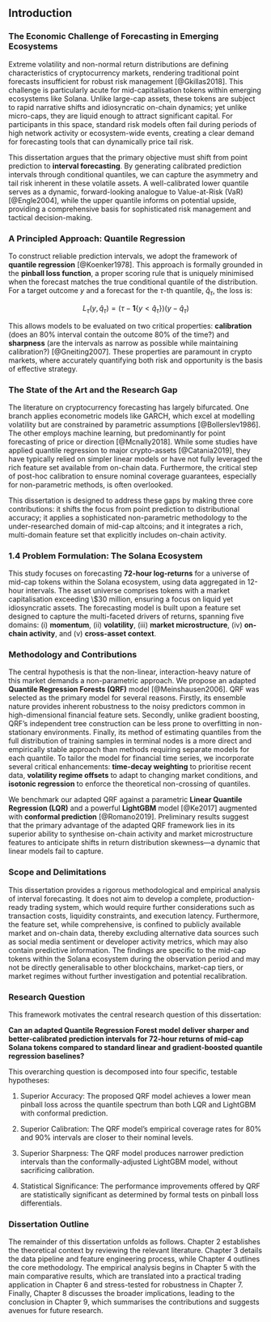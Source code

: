 ## **Introduction**

### **The Economic Challenge of Forecasting in Emerging Ecosystems**

Extreme volatility and non-normal return distributions are defining characteristics of cryptocurrency markets, rendering traditional point forecasts insufficient for robust risk management [@Gkillas2018]. This challenge is particularly acute for mid-capitalisation tokens within emerging ecosystems like Solana. Unlike large-cap assets, these tokens are subject to rapid narrative shifts and idiosyncratic on-chain dynamics; yet unlike micro-caps, they are liquid enough to attract significant capital. For participants in this space, standard risk models often fail during periods of high network activity or ecosystem-wide events, creating a clear demand for forecasting tools that can dynamically price tail risk.

This dissertation argues that the primary objective must shift from point prediction to **interval forecasting**. By generating calibrated prediction intervals through conditional quantiles, we can capture the asymmetry and tail risk inherent in these volatile assets. A well-calibrated lower quantile serves as a dynamic, forward-looking analogue to Value-at-Risk (VaR) [@Engle2004], while the upper quantile informs on potential upside, providing a comprehensive basis for sophisticated risk management and tactical decision-making.

### **A Principled Approach: Quantile Regression**

To construct reliable prediction intervals, we adopt the framework of **quantile regression** [@Koenker1978]. This approach is formally grounded in the **pinball loss function**, a proper scoring rule that is uniquely minimised when the forecast matches the true conditional quantile of the distribution. For a target outcome $y$ and a forecast for the $\tau$-th quantile, $\hat{q}_{\tau}$, the loss is:

$$L_{\tau}(y, \hat{q}_{\tau}) = (\tau - \mathbf{1}\{y < \hat{q}_{\tau}\})(y - \hat{q}_{\tau})$$

This allows models to be evaluated on two critical properties: **calibration** (does an 80% interval contain the outcome 80% of the time?) and **sharpness** (are the intervals as narrow as possible while maintaining calibration?) [@Gneiting2007]. These properties are paramount in crypto markets, where accurately quantifying both risk and opportunity is the basis of effective strategy.

### **The State of the Art and the Research Gap**

The literature on cryptocurrency forecasting has largely bifurcated. One branch applies econometric models like GARCH, which excel at modelling volatility but are constrained by parametric assumptions [@Bollerslev1986]. The other employs machine learning, but predominantly for point forecasting of price or direction [@Mcnally2018]. While some studies have applied quantile regression to major crypto-assets [@Catania2019], they have typically relied on simpler linear models or have not fully leveraged the rich feature set available from on-chain data. Furthermore, the critical step of post-hoc calibration to ensure nominal coverage guarantees, especially for non-parametric methods, is often overlooked.

This dissertation is designed to address these gaps by making three core contributions: it shifts the focus from point prediction to distributional accuracy; it applies a sophisticated non-parametric methodology to the under-researched domain of mid-cap altcoins; and it integrates a rich, multi-domain feature set that explicitly includes on-chain activity.

### **1.4 Problem Formulation: The Solana Ecosystem**

This study focuses on forecasting **72-hour log-returns** for a universe of mid-cap tokens within the Solana ecosystem, using data aggregated in 12-hour intervals. The asset universe comprises tokens with a market capitalisation exceeding \\$30 million, ensuring a focus on liquid yet idiosyncratic assets. The forecasting model is built upon a feature set designed to capture the multi-faceted drivers of returns, spanning five domains: (i) **momentum**, (ii) **volatility**, (iii) **market microstructure**, (iv) **on-chain activity**, and (v) **cross-asset context**.

### **Methodology and Contributions**

The central hypothesis is that the non-linear, interaction-heavy nature of this market demands a non-parametric approach. We propose an adapted **Quantile Regression Forests (QRF)** model [@Meinshausen2006]. QRF was selected as the primary model for several reasons. Firstly, its ensemble nature provides inherent robustness to the noisy predictors common in high-dimensional financial feature sets. Secondly, unlike gradient boosting, QRF's independent tree construction can be less prone to overfitting in non-stationary environments. Finally, its method of estimating quantiles from the full distribution of training samples in terminal nodes is a more direct and empirically stable approach than methods requiring separate models for each quantile. To tailor the model for financial time series, we incorporate several critical enhancements: **time-decay weighting** to prioritise recent data, **volatility regime offsets** to adapt to changing market conditions, and **isotonic regression** to enforce the theoretical non-crossing of quantiles.

We benchmark our adapted QRF against a parametric **Linear Quantile Regression (LQR)** and a powerful **LightGBM** model [@Ke2017] augmented with **conformal prediction** [@Romano2019]. Preliminary results suggest that the primary advantage of the adapted QRF framework lies in its superior ability to synthesise on-chain activity and market microstructure features to anticipate shifts in return distribution skewness—a dynamic that linear models fail to capture.

### **Scope and Delimitations**

This dissertation provides a rigorous methodological and empirical analysis of interval forecasting. It does not aim to develop a complete, production-ready trading system, which would require further considerations such as transaction costs, liquidity constraints, and execution latency. Furthermore, the feature set, while comprehensive, is confined to publicly available market and on-chain data, thereby excluding alternative data sources such as social media sentiment or developer activity metrics, which may also contain predictive information. The findings are specific to the mid-cap tokens within the Solana ecosystem during the observation period and may not be directly generalisable to other blockchains, market-cap tiers, or market regimes without further investigation and potential recalibration.

### **Research Question**

This framework motivates the central research question of this dissertation:

**Can an adapted Quantile Regression Forest model deliver sharper and better-calibrated prediction intervals for 72-hour returns of mid-cap Solana tokens compared to standard linear and gradient-boosted quantile regression baselines?**

This overarching question is decomposed into four specific, testable hypotheses:

1. Superior Accuracy: The proposed QRF model achieves a lower mean pinball loss across the quantile spectrum than both LQR and LightGBM with conformal prediction.

2. Superior Calibration: The QRF model's empirical coverage rates for 80% and 90% intervals are closer to their nominal levels.

3. Superior Sharpness: The QRF model produces narrower prediction intervals than the conformally-adjusted LightGBM model, without sacrificing calibration.

4. Statistical Significance: The performance improvements offered by QRF are statistically significant as determined by formal tests on pinball loss differentials.

### **Dissertation Outline**

The remainder of this dissertation unfolds as follows. Chapter 2 establishes the theoretical context by reviewing the relevant literature. Chapter 3 details the data pipeline and feature engineering process, while Chapter 4 outlines the core methodology. The empirical analysis begins in Chapter 5 with the main comparative results, which are translated into a practical trading application in Chapter 6 and stress-tested for robustness in Chapter 7. Finally, Chapter 8 discusses the broader implications, leading to the conclusion in Chapter 9, which summarises the contributions and suggests avenues for future research.
